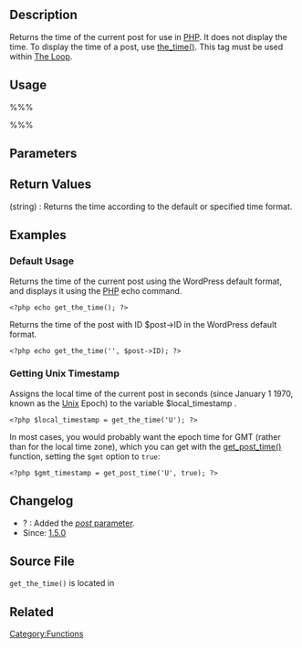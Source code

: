 {{Languages|
{{en|Function Reference/get_the_time}}
{{ja|テンプレートタグ/get_the_time}}
}}

== Description ==

Returns the time of the current post for use in [[Glossary#PHP|PHP]]. It does not display the time. To display the time of a post, use [[Template Tags/the time|the_time()]]. This tag must be used within [[The Loop]].

== Usage ==

%%% <?php get_the_time( $format, $post ); ?> %%%

== Parameters ==

{{Parameter|format|string|The format used to display the time (and date).  See [[Formatting Date and Time]] for other time and date formats. WordPress is written in the programming language PHP. The date formatting functions in WordPress use PHP's built-in date formatting functions.|optional|Time Format configured in [[Administration_Panels|Administration]] > [[Administration_Panels#General|Settings]] > [[Settings_General_SubPanel|General]]}}
{{Parameter|post|integer/object|post ID or object.|optional|null. global <code>$post</code> object}}

== Return Values ==
; (string) : Returns the time according to the default or specified time format.

== Examples ==

=== Default Usage ===

Returns the time of the current post using the WordPress default format, and displays it using the [[Glossary#PHP|PHP]] echo command.

 &lt;?php echo get_the_time(); ?&gt;

Returns the time of the post with ID $post->ID in the WordPress default format.

 &lt;?php echo get_the_time(<nowiki>''</nowiki>, $post->ID); ?&gt;

=== Getting Unix Timestamp ===

Assigns the local time of the current post in seconds (since January 1 1970, known as the [[Glossary#Unix|Unix]] Epoch) to the variable $local_timestamp .

 &lt;?php $local_timestamp = get_the_time('U'); ?&gt;

In most cases, you would probably want the epoch time for GMT (rather than for the local time zone), which you can get with the [[Template Tags/get_post_time|get_post_time()]] function, setting the <code>$gmt</code> option to <code>true</code>:

 &lt;?php $gmt_timestamp = get_post_time('U', true); ?&gt;

== Changelog ==

* ? : Added the [[#Parameters|''post'' parameter]].
* Since: [[Version 1.5|1.5.0]]

== Source File ==

<tt>get_the_time()</tt> is located in {{Trac|wp-includes/general-template.php}}

== Related ==

{{Date Tags}}

{{Tag Footer}}

[[Category:Functions]]